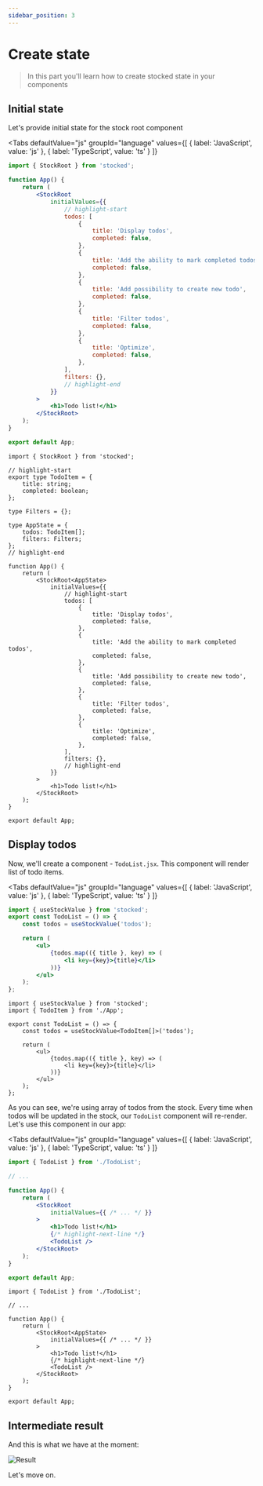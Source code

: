 ```yaml
---
sidebar_position: 3
---
```


# Create state

> In this part you'll learn how to create stocked state in your components

## Initial state

Let's provide initial state for the stock root component


<Tabs
    defaultValue="js"
    groupId="language"
    values={[
        { label: 'JavaScript', value: 'js' },
        { label: 'TypeScript', value: 'ts' }
    ]}
>
<TabItem value="js">

```jsx title=./src/App.jsx
import { StockRoot } from 'stocked';

function App() {
    return (
        <StockRoot
            initialValues={{
                // highlight-start
                todos: [
                    {
                        title: 'Display todos',
                        completed: false,
                    },
                    {
                        title: 'Add the ability to mark completed todos',
                        completed: false,
                    },
                    {
                        title: 'Add possibility to create new todo',
                        completed: false,
                    },
                    {
                        title: 'Filter todos',
                        completed: false,
                    },
                    {
                        title: 'Optimize',
                        completed: false,
                    },
                ],
                filters: {},
                // highlight-end
            }}
        >
            <h1>Todo list!</h1>
        </StockRoot>
    );
}

export default App;
```

</TabItem>
<TabItem value="ts">

```tsx title=./src/App.tsx
import { StockRoot } from 'stocked';

// highlight-start
export type TodoItem = {
    title: string;
    completed: boolean;
};

type Filters = {};

type AppState = {
    todos: TodoItem[];
    filters: Filters;
};
// highlight-end

function App() {
    return (
        <StockRoot<AppState>
            initialValues={{
                // highlight-start
                todos: [
                    {
                        title: 'Display todos',
                        completed: false,
                    },
                    {
                        title: 'Add the ability to mark completed todos',
                        completed: false,
                    },
                    {
                        title: 'Add possibility to create new todo',
                        completed: false,
                    },
                    {
                        title: 'Filter todos',
                        completed: false,
                    },
                    {
                        title: 'Optimize',
                        completed: false,
                    },
                ],
                filters: {},
                // highlight-end
            }}
        >
            <h1>Todo list!</h1>
        </StockRoot>
    );
}

export default App;
```

</TabItem>
</Tabs>

## Display todos

Now, we'll create a component - `TodoList.jsx`. This component will render list of todo items.

<Tabs
    defaultValue="js"
    groupId="language"
    values={[
        { label: 'JavaScript', value: 'js' },
        { label: 'TypeScript', value: 'ts' }
    ]}
>
<TabItem value="js">

```jsx title=./src/TodoList.jsx
import { useStockValue } from 'stocked';
export const TodoList = () => {
    const todos = useStockValue('todos');

    return (
        <ul>
            {todos.map(({ title }, key) => (
                <li key={key}>{title}</li>
            ))}
        </ul>
    );
};
```

</TabItem>
<TabItem value="ts">

```tsx title=./src/TodoList.tsx
import { useStockValue } from 'stocked';
import { TodoItem } from './App';

export const TodoList = () => {
    const todos = useStockValue<TodoItem[]>('todos');

    return (
        <ul>
            {todos.map(({ title }, key) => (
                <li key={key}>{title}</li>
            ))}
        </ul>
    );
};
```

</TabItem>
</Tabs>

As you can see, we're using array of todos from the stock. Every time when todos will be updated in the stock, our `TodoList` component will re-render. Let's use this component in our app:

<Tabs
    defaultValue="js"
    groupId="language"
    values={[
        { label: 'JavaScript', value: 'js' },
        { label: 'TypeScript', value: 'ts' }
    ]}
>
<TabItem value="js">

```jsx title=./src/App.jsx
import { TodoList } from './TodoList';

// ...

function App() {
    return (
        <StockRoot
            initialValues={{ /* ... */ }}
        >
            <h1>Todo list!</h1>
            {/* highlight-next-line */}
            <TodoList />
        </StockRoot>
    );
}

export default App;
```

</TabItem>
<TabItem value="ts">

```tsx title=./src/App.tsx
import { TodoList } from './TodoList';

// ...

function App() {
    return (
        <StockRoot<AppState>
            initialValues={{ /* ... */ }}
        >
            <h1>Todo list!</h1>
            {/* highlight-next-line */}
            <TodoList />
        </StockRoot>
    );
}

export default App;
```

</TabItem>
</Tabs>

## Intermediate result

And this is what we have at the moment:

<p align="center">

![Result](img/tutorial-create-state-result.jpg)

</p>

Let's move on.